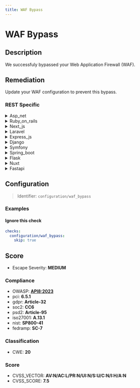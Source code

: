 ```yaml
---
title: WAF Bypass
---
```


# WAF Bypass

## Description

We successfuly bypassed your Web Application Firewall (WAF).


## Remediation

Update your WAF configuration to prevent this bypass.




### REST Specific

<details>
    <summary>Asp_net</summary>

Implement rigorous input validation, encode data on output, update the ASP.NET framework to the latest version, and configure the WAF to understand and protect against the latest web vulnerabilities and attack techniques.

</details>

<details>
    <summary>Ruby_on_rails</summary>

Ensure that the Ruby on Rails application uses the latest version of the framework with all security patches applied. Implement strict input validation, employ least privilege principles, and configure the WAF with custom rules tailored to the application's traffic patterns to mitigate bypass attempts.

</details>

<details>
    <summary>Next_js</summary>

To mitigate WAF bypass in a Next.js application, ensure that all user inputs are properly sanitized and validated both on the client and server side. Implement strict Content Security Policies (CSP), regularly update dependencies to patch known vulnerabilities, and consider using additional security headers like X-Frame-Options and X-XSS-Protection. Regularly review and update your WAF rules to cover new attack vectors and patterns.

</details>

<details>
    <summary>Laravel</summary>

Ensure that the Laravel application uses the latest version of the framework, which includes updated security features. Implement strict input validation, use Laravel's built-in security functions to sanitize user input, and regularly update security packages. Additionally, configure the WAF with custom rules tailored to the application's traffic patterns to better detect and prevent bypass attempts.

</details>

<details>
    <summary>Express_js</summary>

To mitigate WAF bypass in Express.js applications, ensure that you validate and sanitize all user inputs to prevent injection attacks. Implement strict content security policies, use the latest versions of Express.js and its middleware, and consider employing additional security modules like `helmet` to enhance HTTP headers security. Regularly update your WAF rules to protect against new vulnerabilities and perform thorough security testing to identify and fix potential bypass techniques.

</details>

<details>
    <summary>Django</summary>

Ensure that Django's built-in protections are properly configured and up-to-date. Use the latest version of Django, as it includes the most recent security patches. Regularly update your WAF rules to cover new vulnerabilities and exploit techniques. Additionally, implement strict input validation, employ rate limiting, and consider using a more robust, customizable WAF solution if necessary.

</details>

<details>
    <summary>Symfony</summary>

To mitigate WAF bypass in a Symfony application, ensure that all user inputs are properly validated and sanitized. Use Symfony's built-in security features such as input validation, output escaping, and CSRF protection. Regularly update the Symfony framework and all dependencies to their latest versions to address any security vulnerabilities. Additionally, configure your WAF with custom rules tailored to your application's logic and regularly audit and test WAF rules to ensure they are effective against evolving threats.

</details>

<details>
    <summary>Spring_boot</summary>

To mitigate WAF bypass in a Spring Boot application, ensure that you are using the latest version of Spring Security with properly configured security rules. Enable strict transport security, input validation, output encoding, and CSRF protection. Regularly update your dependencies to patch known vulnerabilities and consider implementing additional layers of security such as rate limiting and intrusion detection systems.

</details>

<details>
    <summary>Flask</summary>

To mitigate WAF bypass in a Flask application, ensure that you validate and sanitize all user inputs, implement strict content security policies, use up-to-date libraries, and regularly update your WAF rules to protect against new vulnerabilities and attack vectors.

</details>

<details>
    <summary>Nuxt</summary>

Ensure that the Nuxt.js application strictly validates and sanitizes all user inputs to prevent injection attacks. Implement server-side checks and use the latest security plugins available for Nuxt.js to enhance WAF capabilities. Regularly update the Nuxt.js framework and all dependencies to patch known vulnerabilities.

</details>

<details>
    <summary>Fastapi</summary>

To mitigate WAF bypass in FastAPI, ensure that you are using the latest version of FastAPI and any dependencies, as updates often include security patches. Implement strict input validation to reject unexpected or malicious data. Use secure coding practices, such as parameterized statements or ORMs for database interactions to prevent SQL injection. Regularly review and update your WAF rules to cover new vulnerabilities and exploit techniques. Additionally, consider adding rate limiting, CAPTCHA, and other layers of security to protect against automated attacks.

</details>

## Configuration

> Identifier: `configuration/waf_bypass`



### Examples



#### Ignore this check

```yaml
checks:
  configuration/waf_bypass:
    skip: true
```




## Score

- Escape Severity: **<span className="medium-severity">MEDIUM</span>**

### Compliance

- OWASP: **[API8:2023](https://github.com/OWASP/API-Security/blob/master/editions/2023/en/0xa8-security-misconfiguration.md)**
- pci: **6.5.1**
- gdpr: **Article-32**
- soc2: **CC6**
- psd2: **Article-95**
- iso27001: **A.13.1**
- nist: **SP800-41**
- fedramp: **SC-7**

### Classification

- CWE: **20**




### Score

- CVSS_VECTOR: **AV:N/AC:L/PR:N/UI:N/S:U/C:N/I:H/A:N**
- CVSS_SCORE: **7.5**

